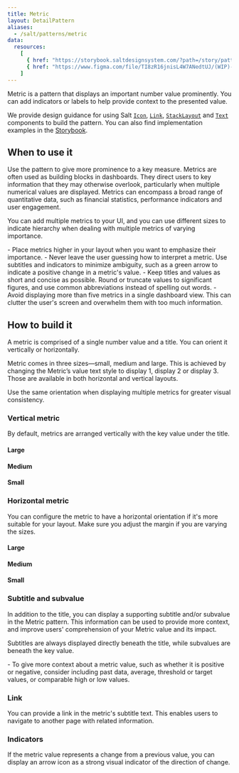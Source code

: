 ```yaml
---
title: Metric
layout: DetailPattern
aliases:
  - /salt/patterns/metric
data:
  resources:
    [
      { href: "https://storybook.saltdesignsystem.com/?path=/story/patterns-metric--metric", label: "Examples" },
      { href: "https://www.figma.com/file/TI8zR16jnisL4W7ANedtUJ/(WIP)-Metric?type=design&node-id=652-3336&mode=design&t=UpxMBoYUQ8vMxz6z-0", label: "Metric examples", internal: true },
    ]
---
```


Metric is a pattern that displays an important number value prominently. You can add indicators or labels to help provide context to the presented value.

  <Diagram
    src="/img/patterns/metric/metric.png"
    alt="Two example metrics displaying positive and negative indicators."
    contentPosition="top"
    border
  />

We provide design guidance for using Salt [`Icon`](/salt/components/icon), [`Link`](/salt/components/link), [`StackLayout`](/salt/components/stack-layout) and [`Text`](/salt/components/text) components to build the pattern. You can also find implementation examples in the [Storybook](https://storybook.saltdesignsystem.com/?path=/story/patterns-metric--metric).

## When to use it

Use the pattern to give more prominence to a key measure. Metrics are often used as building blocks in dashboards. They direct users to key information that they may otherwise overlook, particularly when multiple numerical values are displayed. Metrics can encompass a broad range of quantitative data, such as financial statistics, performance indicators and user engagement.

You can add multiple metrics to your UI, and you can use different sizes to indicate hierarchy when dealing with multiple metrics of varying importance.

<ExampleContainer type="positive" customPillText="Best practices">
  - Place metrics higher in your layout when you want to emphasize their importance.
  - Never leave the user guessing how to interpret a metric. Use subtitles and indicators to minimize ambiguity, such as a green arrow to indicate a positive change in a metric's value.
  - Keep titles and values as short and concise as possible. Round or truncate values to significant figures, and use common abbreviations instead of spelling out words.
  - Avoid displaying more than five metrics in a single dashboard view. This can clutter the user's screen and overwhelm them with too much information.
</ExampleContainer>

## How to build it

A metric is comprised of a single number value and a title. You can orient it vertically or horizontally.

Metric comes in three sizes—small, medium and large. This is achieved by changing the Metric’s value text style to display 1, display 2 or display 3. Those are available in both horizontal and vertical layouts.

<ExampleContainer type="positive" customPillText="Best practices">
 Use the same orientation when displaying multiple metrics for greater visual consistency.
</ExampleContainer>

### Vertical metric

By default, metrics are arranged vertically with the key value under the title.

#### Large

  <Diagram
    src="/img/patterns/metric/vertical-large.png"
    alt="Example showing large metric with vertical layout."
    contentPosition="top"
    border
  />

#### Medium

  <Diagram
    src="/img/patterns/metric/vertical-medium.png"
    alt="Example showing medium metric with vertical layout."
    contentPosition="top"
    border
  />

#### Small

  <Diagram
    src="/img/patterns/metric/vertical-small.png"
    alt="Example showing small metric with vertical layout."
    contentPosition="top"
    border
  />

### Horizontal metric

You can configure the metric to have a horizontal orientation if it's more suitable for your layout. Make sure you adjust the margin if you are varying the sizes.

#### Large

  <Diagram
    src="/img/patterns/metric/horizontal-large.png"
    alt="Example showing large metric with horizontal layout."
    contentPosition="top"
    border
  />

#### Medium

  <Diagram
    src="/img/patterns/metric/horizontal-medium.png"
    alt="Example showing medium metric with horizontal layout."
    contentPosition="top"
    border
  />

#### Small

  <Diagram
    src="/img/patterns/metric/horizontal-small.png"
    alt="Example showing small metric with horizontal layout."
    contentPosition="top"
    border
  />


### Subtitle and subvalue

In addition to the title, you can display a supporting subtitle and/or subvalue in the Metric pattern. This information can be used to provide more context, and improve users' comprehension of your Metric value and its impact.

Subtitles are always displayed directly beneath the title, while subvalues are beneath the key value.
  
  <Diagram
    src="/img/patterns/metric/subtitle.png"
    alt="Example showing metric with a subtitle and subvalue."
    contentPosition="top"
    border
  />

<ExampleContainer type="positive" customPillText="Best practices">
  - To give more context about a metric value, such as whether it is positive or negative, consider including past data, average, threshold or target values, or comparable high or low values.
</ExampleContainer>

### Link

You can provide a link in the metric's subtitle text. This enables users to navigate to another page with related information.

  <Diagram
    src="/img/patterns/metric/link.png"
    alt="Example showing metric with a link."
    contentPosition="top"
    border
  />

### Indicators

If the metric value represents a change from a previous value, you can display an arrow icon as a strong visual indicator of the direction of change.

  <Diagram
    src="/img/patterns/metric/indicators.png"
    alt="Example showing two metrics with positive and negative indicators."
    contentPosition="top"
    border
  />
